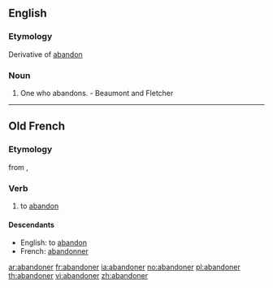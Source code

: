 ==English==

===Etymology===
Derivative of [[abandon]]

===Noun===
{{en-noun}}

# One who abandons. - Beaumont and Fletcher

----

==Old French==
===Etymology===
from {{term|abandon|lang=fro}}, {{term|abandun|lang=fro}}

===Verb===
{{infl|fro|verb}}

# to [[abandon]]

====Descendants====
* English: to [[abandon]]
* French: [[abandonner]]

[[ar:abandoner]]
[[fr:abandoner]]
[[ia:abandoner]]
[[no:abandoner]]
[[pl:abandoner]]
[[th:abandoner]]
[[vi:abandoner]]
[[zh:abandoner]]